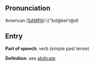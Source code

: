 == Pronunciation ==

American ([[SAMPA]]):\{"bd@keI't@d\

== Entry ==

'''Part of speech''': verb (simple past tense)

'''Definition''': see [[abdicate]]